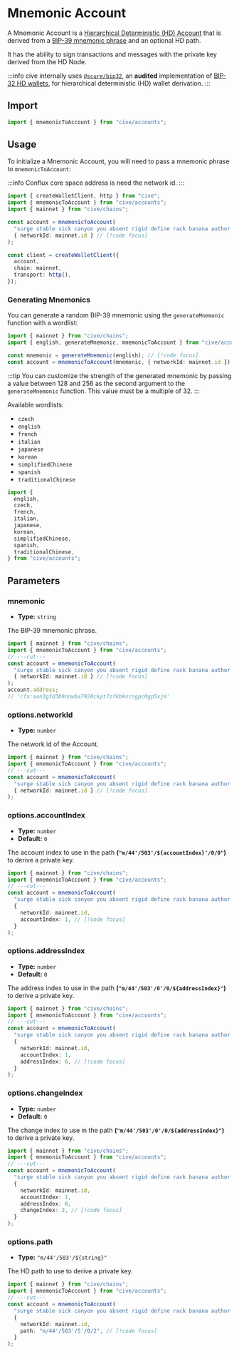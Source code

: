 # Mnemonic Account

A Mnemonic Account is a [Hierarchical Deterministic (HD) Account](/docs/accounts/hd) that is derived from a [BIP-39 mnemonic phrase](https://github.com/bitcoin/bips/blob/master/bip-0039.mediawiki) and an optional HD path.

It has the ability to sign transactions and messages with the private key derived from the HD Node.

:::info
cive internally uses [`@scure/bip32`](https://github.com/paulmillr/scure-bip32), an **audited** implementation of [BIP-32 HD wallets](https://github.com/bitcoin/bips/blob/master/bip-0032.mediawiki#abstract), for hierarchical deterministic (HD) wallet derivation.
:::

## Import

```ts twoslash
import { mnemonicToAccount } from "cive/accounts";
```

## Usage

To initialize a Mnemonic Account, you will need to pass a mnemonic phrase to `mnemonicToAccount`:

:::info
Conflux core space address is need the network id.
:::

```ts twoslash
import { createWalletClient, http } from "cive";
import { mnemonicToAccount } from "cive/accounts";
import { mainnet } from "cive/chains";

const account = mnemonicToAccount(
  "surge stable sick canyon you absent rigid define rack banana author retire", // [!code focus]
  { networkId: mainnet.id } // [!code focus]
);

const client = createWalletClient({
  account,
  chain: mainnet,
  transport: http(),
});
```

### Generating Mnemonics

You can generate a random BIP-39 mnemonic using the `generateMnemonic` function with a wordlist:

```ts twoslash
import { mainnet } from "cive/chains";
import { english, generateMnemonic, mnemonicToAccount } from "cive/accounts";

const mnemonic = generateMnemonic(english); // [!code focus]
const account = mnemonicToAccount(mnemonic, { networkId: mainnet.id });
```

:::tip
You can customize the strength of the generated mnemonic by passing a value between 128 and 256 as the second argument to the `generateMnemonic` function. This value must be a multiple of 32.
:::

Available wordlists:

- `czech`
- `english`
- `french`
- `italian`
- `japanese`
- `korean`
- `simplifiedChinese`
- `spanish`
- `traditionalChinese`

```ts twoslash
import {
  english,
  czech,
  french,
  italian,
  japanese,
  korean,
  simplifiedChinese,
  spanish,
  traditionalChinese,
} from "cive/accounts";
```

## Parameters

### mnemonic

- **Type:** `string`

The BIP-39 mnemonic phrase.

```ts twoslash
import { mainnet } from "cive/chains";
import { mnemonicToAccount } from "cive/accounts";
// ---cut---
const account = mnemonicToAccount(
  "surge stable sick canyon you absent rigid define rack banana author retire", // [!code focus],
  { networkId: mainnet.id } // [!code focus]
);
account.address;
// 'cfx:aan3gfd3b9nnwba7928ckpt7zfkbkncngpc0gp5xjm'
```

### options.networkId

- **Type:** `number`

The network id of the Account.

```ts twoslash
import { mainnet } from "cive/chains";
import { mnemonicToAccount } from "cive/accounts";
// ---cut---
const account = mnemonicToAccount(
  "surge stable sick canyon you absent rigid define rack banana author retire", // [!code focus],
  { networkId: mainnet.id } // [!code focus]
);
```

### options.accountIndex

- **Type:** `number`
- **Default:** `0`

The account index to use in the path **(`"m/44'/503'/${accountIndex}'/0/0"`)** to derive a private key.

```ts twoslash
import { mainnet } from "cive/chains";
import { mnemonicToAccount } from "cive/accounts";
// ---cut---
const account = mnemonicToAccount(
  "surge stable sick canyon you absent rigid define rack banana author retire",
  {
    networkId: mainnet.id,
    accountIndex: 1, // [!code focus]
  }
);
```

### options.addressIndex

- **Type:** `number`
- **Default:** `0`

The address index to use in the path **(`"m/44'/503'/0'/0/${addressIndex}"`)** to derive a private key.

```ts twoslash
import { mainnet } from "cive/chains";
import { mnemonicToAccount } from "cive/accounts";
// ---cut---
const account = mnemonicToAccount(
  "surge stable sick canyon you absent rigid define rack banana author retire",
  {
    networkId: mainnet.id,
    accountIndex: 1,
    addressIndex: 6, // [!code focus]
  }
);
```

### options.changeIndex

- **Type:** `number`
- **Default:** `0`

The change index to use in the path **(`"m/44'/503'/0'/0/${addressIndex}"`)** to derive a private key.

```ts twoslash
import { mainnet } from "cive/chains";
import { mnemonicToAccount } from "cive/accounts";
// ---cut---
const account = mnemonicToAccount(
  "surge stable sick canyon you absent rigid define rack banana author retire",
  {
    networkId: mainnet.id,
    accountIndex: 1,
    addressIndex: 6,
    changeIndex: 2, // [!code focus]
  }
);
```

### options.path

- **Type:** `"m/44'/503'/${string}"`

The HD path to use to derive a private key.

```ts twoslash
import { mainnet } from "cive/chains";
import { mnemonicToAccount } from "cive/accounts";
// ---cut---
const account = mnemonicToAccount(
  "surge stable sick canyon you absent rigid define rack banana author retire",
  {
    networkId: mainnet.id,
    path: "m/44'/503'/5'/0/2", // [!code focus]
  }
);
```
